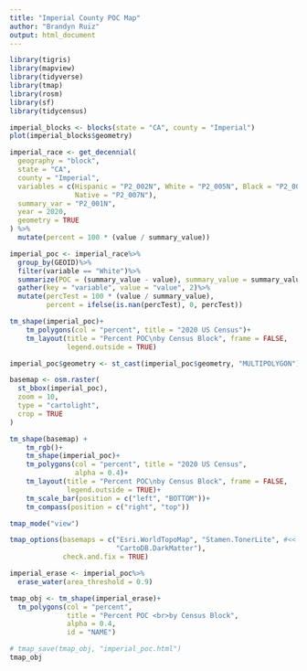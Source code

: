 ```yaml
---
title: "Imperial County POC Map"
author: "Brandyn Ruiz"
output: html_document
---
```


```r
library(tigris)
library(mapview)
library(tidyverse)
library(tmap)
library(rosm)
library(sf)
library(tidycensus)
```

```r
imperial_blocks <- blocks(state = "CA", county = "Imperial")
plot(imperial_blocks$geometry)
```

```r
imperial_race <- get_decennial(
  geography = "block",
  state = "CA",
  county = "Imperial",
  variables = c(Hispanic = "P2_002N", White = "P2_005N", Black = "P2_006N",
                Native = "P2_007N"),
  summary_var = "P2_001N",
  year = 2020,
  geometry = TRUE
) %>%
  mutate(percent = 100 * (value / summary_value))
```

```r
imperial_poc <- imperial_race%>%
  group_by(GEOID)%>%
  filter(variable == "White")%>%
  summarize(POC = (summary_value - value), summary_value = summary_value)%>%
  gather(key = "variable", value = "value", 2)%>%
  mutate(percTest = 100 * (value / summary_value),
         percent = ifelse(is.nan(percTest), 0, percTest))

```

```r
tm_shape(imperial_poc)+
    tm_polygons(col = "percent", title = "2020 US Census")+
    tm_layout(title = "Percent POC\nby Census Block", frame = FALSE,
              legend.outside = TRUE)
```

```r
imperial_poc$geometry <- st_cast(imperial_poc$geometry, "MULTIPOLYGON")

basemap <- osm.raster(
  st_bbox(imperial_poc),
  zoom = 10,
  type = "cartolight",
  crop = TRUE
)
```

```r
tm_shape(basemap) + 
    tm_rgb()+
    tm_shape(imperial_poc)+
    tm_polygons(col = "percent", title = "2020 US Census",
                alpha = 0.4)+
    tm_layout(title = "Percent POC\nby Census Block", frame = FALSE,
              legend.outside = TRUE)+ 
    tm_scale_bar(position = c("left", "BOTTOM"))+ 
    tm_compass(position = c("right", "top"))
```

```r
tmap_mode("view")

tmap_options(basemaps = c("Esri.WorldTopoMap", "Stamen.TonerLite", #<<
                          "CartoDB.DarkMatter"),
             check.and.fix = TRUE)

imperial_erase <- imperial_poc%>%
  erase_water(area_threshold = 0.9)

tmap_obj <- tm_shape(imperial_erase)+
  tm_polygons(col = "percent",
              title = "Percent POC <br>by Census Block",
              alpha = 0.4,
              id = "NAME")

# tmap_save(tmap_obj, "imperial_poc.html")
tmap_obj
```


